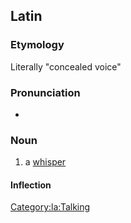 ==Latin==

===Etymology===
Literally "concealed voice"

===Pronunciation===
* {{la-IPA|'vōx clandēstīna}}

===Noun===
{{la-noun|[[vōx]] [[clandestinus|clandēstīna]]|vōcis clandēstīnae|f|third}}

# {{lb|la|idiomatic}} a [[whisper]]

====Inflection====
{{la-decl-multi|vōx/vōc<3> clandēstīn<1&2>|g=f}}

[[Category:la:Talking]]